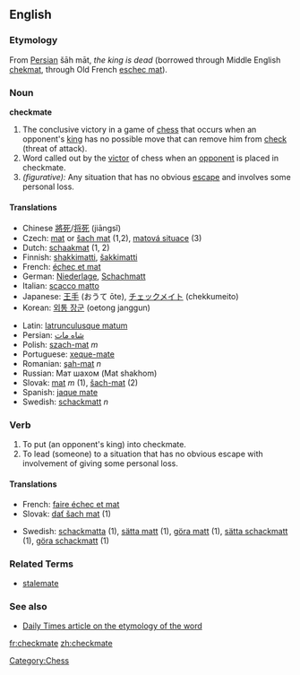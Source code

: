 ==English==

===Etymology===
From [[Persian]] šāh māt, ''the king is dead'' (borrowed through Middle English [[chekmat]], through Old French [[eschec mat]]).

===Noun===
'''checkmate'''

# The conclusive victory in a game of [[chess]] that occurs when an opponent's [[king]] has no possible move that can remove him from [[check]] (threat of attack).
# Word called out by the [[victor]] of chess when an [[opponent]] is placed in checkmate.
# ''(figurative):'' Any situation that has no obvious [[escape]] and involves some personal loss.

====Translations====
{{top}}
*Chinese [[將死]]/[[将死]] (jiāngsĭ)
*Czech: [[mat]] or [[šach mat]] (1,2), [[matová situace]] (3)
*Dutch: [[schaakmat]] (1, 2)
*Finnish: [[shakkimatti]], [[šakkimatti]]
*French: [[échec et mat]]
*German: [[Niederlage]], [[Schachmatt]]
*Italian: [[scacco matto]]
*Japanese: [[王手]] (おうて ōte), [[チェックメイト]] (chekkumeito)
*Korean: [[외통 장군]] (oetong janggun)
{{mid}}
*Latin: [[latrunculusque matum]]
*Persian: [[شاه مات]]
*Polish: [[szach-mat]] ''m''
*Portuguese: [[xeque-mate]]
*Romanian: [[şah-mat]] ''n''
*Russian: Мат шахом (Mat shakhom)
*Slovak: [[mat#Slovak|mat]] ''m'' (1), [[šach-mat]] (2)
*Spanish: [[jaque mate]]
*Swedish: [[schackmatt]] ''n''
{{bottom}}

===Verb===
{{en-verb|checkmat|ing}}

# To put (an opponent's king) into checkmate.
# To lead (someone) to a situation that has no obvious escape with involvement of giving some personal loss.

====Translations====
{{top}}
*French: [[faire échec et mat]] 
*Slovak: [[dať šach mat]] (1)
{{mid}}
*Swedish: [[schackmatta]] (1), [[sätta matt]] (1), [[göra matt]] (1), [[sätta schackmatt]] (1), [[göra schackmatt]] (1)
{{bottom}}

===Related Terms===
*[[stalemate]]

===See also===
*[http://www.dailytimes.com.pk/print.asp?page=story_23-2-2003_pg3_5&ndate=08/05/2004%204:10:21%20PM Daily Times article on the etymology of the word]

[[Category:Chess]]

[[fr:checkmate]]
[[zh:checkmate]]